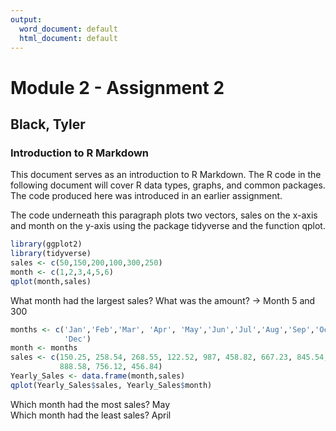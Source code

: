 ---
output:
  word_document: default
  html_document: default
---
# Module 2 - Assignment 2
## Black, Tyler
### Introduction to R Markdown


This document serves as an introduction to R Markdown. The R code in the 
following document will cover R data types, graphs, and common packages. The 
code produced here was introduced in an earlier assignment. 


The code underneath this paragraph plots two vectors, sales on the x-axis and
month on the y-axis using the package tidyverse and the function qplot.


```{r Plot of Sales by Month}
library(ggplot2)
library(tidyverse)
sales <- c(50,150,200,100,300,250)
month <- c(1,2,3,4,5,6)
qplot(month,sales)
```

What month had the largest sales? What was the amount? -> Month 5 and 300

```{r Working with Data Frames}
months <- c('Jan','Feb','Mar', 'Apr', 'May','Jun','Jul','Aug','Sep','Oct','Nov',
            'Dec')
month <- months
sales <- c(150.25, 258.54, 268.55, 122.52, 987, 458.82, 667.23, 845.54, 586.78, 
           888.58, 756.12, 456.84)
Yearly_Sales <- data.frame(month,sales)
qplot(Yearly_Sales$sales, Yearly_Sales$month)
```

Which month had the most sales? May       
Which month had the least sales? April

